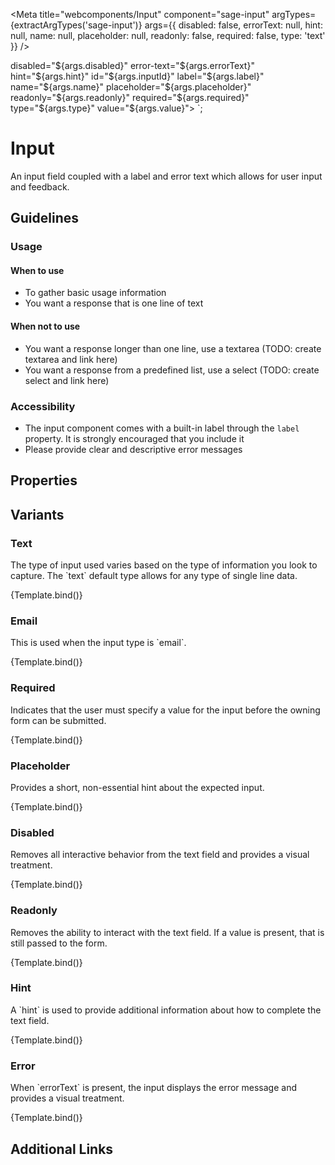 

<Meta
  title="webcomponents/Input"
  component="sage-input"
  argTypes={extractArgTypes('sage-input')}
  args={{
    disabled: false,
    errorText: null,
    hint: null,
    name: null,
    placeholder: null,
    readonly: false,
    required: false,
    type: 'text'
}}
/>

  disabled="${args.disabled}"
  error-text="${args.errorText}"
  hint="${args.hint}"
  id="${args.inputId}"
  label="${args.label}"
  name="${args.name}"
  placeholder="${args.placeholder}"
  readonly="${args.readonly}"
  required="${args.required}"
  type="${args.type}"
  value="${args.value}">
</sage-input>`;

# Input

<p>
  An input field coupled with a label and error text which allows for user input and feedback.
</p>

## Guidelines

### Usage
#### When to use

- To gather basic usage information
- You want a response that is one line of text

#### When not to use
- You want a response longer than one line, use a textarea (TODO: create textarea and link here)
- You want a response from a predefined list, use a select (TODO: create select and link here)

### Accessibility
- The input component comes with a built-in label through the `label` property.   It is strongly encouraged that you include it
- Please provide clear and descriptive error messages

## Properties
<ArgsTable of="sage-input" />

## Variants

### Text
<p>The type of input used varies based on the type of information you look to capture. The `text` default type allows for any type of single line data.</p>

<Canvas>
  <Story name="Text" args={{ label: 'Name', type: 'text', value: 'Frank Dux' }}>
    {Template.bind()}
  </Story>
</Canvas>

### Email
<p>This is used when the input type is `email`.</p>

<Canvas>
  <Story name="Email" args={{ label: 'Email', type: 'email', value: 'user123@test.com' }}>
    {Template.bind()}
  </Story>
</Canvas>

### Required
<p>Indicates that the user must specify a value for the input before the owning form can be submitted.</p>

<Canvas>
  <Story name="Required" args={{ label: 'Email', required: true, type: 'email', value: 'user123@test.com' }}>
    {Template.bind()}
  </Story>
</Canvas>

### Placeholder
<p>Provides a short, non-essential hint about the expected input.</p>

<Canvas>
  <Story name="Placeholder" args={{ label: 'Email', placeholder: "123@email.com", type: 'email', value: 'user123@test.com' }}>
    {Template.bind()}
  </Story>
</Canvas>

### Disabled
<p>Removes all interactive behavior from the text field and provides a visual treatment.</p>

<Canvas>
  <Story name="Disabled" args={{ label: 'Email', disabled: true, type: 'email', value: 'user123@test.com' }}>
    {Template.bind()}
  </Story>
</Canvas>

### Readonly
<p>Removes the ability to interact with the text field. If a value is present, that is still passed to the form.</p>

<Canvas>
  <Story name="Readonly" args={{ label: 'Email', readonly: true, type: 'email', value: 'user123@test.com' }}>
    {Template.bind()}
  </Story>
</Canvas>

### Hint
<p>A `hint` is used to provide additional information about how to complete the text field.</p>

<Canvas>
  <Story name="Hint" args={{ hint: 'Please use the correct format', label: 'Email', type: 'email', value: 'user123@test.com' }}>
    {Template.bind()}
  </Story>
</Canvas>

### Error
<p>When `errorText` is present, the input displays the error message and provides a visual treatment.</p>

<Canvas>
  <Story name="Error" args={{ errorText:'Please provide a valid Email address', label: 'Email', type: 'email', value: 'user123test' }}>
    {Template.bind()}
  </Story>
</Canvas>

## Additional Links
